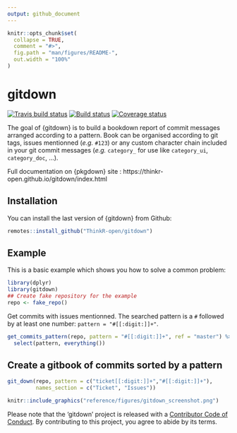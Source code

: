 ```yaml
---
output: github_document
---
```


<!-- README.md is generated from README.Rmd. Please edit that file -->

```r
knitr::opts_chunk$set(
  collapse = TRUE,
  comment = "#>",
  fig.path = "man/figures/README-",
  out.width = "100%"
)
```
# gitdown

<!-- badges: start -->
[![Travis build status](https://travis-ci.org/ThinkR-open/gitdown.svg?branch=master)](https://travis-ci.org/ThinkR-open/gitdown)
[![Build status](https://ci.appveyor.com/api/projects/status/39akrxjav1m3odem?svg=true)](https://ci.appveyor.com/project/statnmap/gitdown)
[![Coverage status](https://codecov.io/gh/ThinkR-open/gitdown/branch/master/graph/badge.svg)](https://codecov.io/github/ThinkR-open/gitdown?branch=master)
<!-- badges: end -->

The goal of {gitdown} is to build a bookdown report of commit messages arranged according to a pattern. Book can be organised according to git tags, issues mentionned (*e.g.* `#123`) or any custom character chain included in your git commit messages (*e.g.* `category_` for use like `category_ui`, `category_doc`, ...).

Full documentation on {pkgdown} site : https://thinkr-open.github.io/gitdown/index.html  

## Installation

You can install the last version of {gitdown} from Github:

``` r
remotes::install_github("ThinkR-open/gitdown")
```

## Example

This is a basic example which shows you how to solve a common problem:

```r
library(dplyr)
library(gitdown)
## Create fake repository for the example
repo <- fake_repo()
```

Get commits with issues mentionned. The searched pattern is a `#` followed by at least one number: `pattern = "#[[:digit:]]+"`.

```r
get_commits_pattern(repo, pattern = "#[[:digit:]]+", ref = "master") %>% 
  select(pattern, everything())
```

## Create a gitbook of commits sorted by a pattern

```r
git_down(repo, pattern = c("ticket[[:digit:]]+","#[[:digit:]]+"), 
         names_section = c("Ticket", "Issues"))
```

```r
knitr::include_graphics("reference/figures/gitdown_screenshot.png")
```
  
  
  
Please note that the 'gitdown' project is released with a
[Contributor Code of Conduct](CODE_OF_CONDUCT.md).
By contributing to this project, you agree to abide by its terms.
